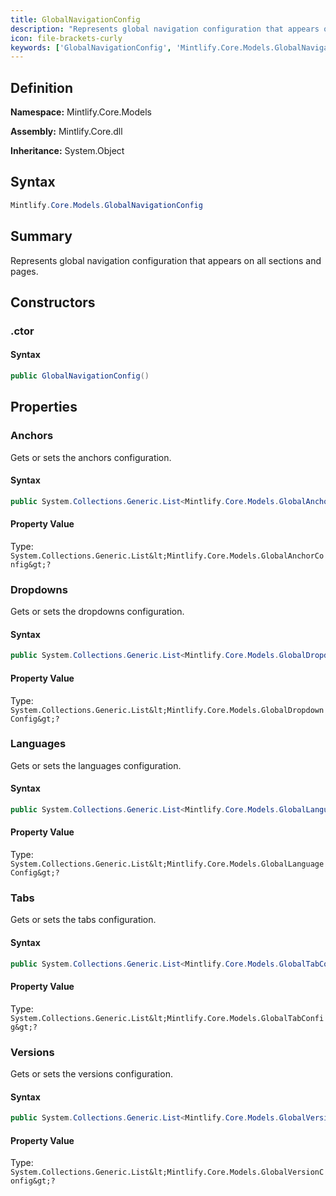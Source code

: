 ```yaml
---
title: GlobalNavigationConfig
description: "Represents global navigation configuration that appears on all sections and pages."
icon: file-brackets-curly
keywords: ['GlobalNavigationConfig', 'Mintlify.Core.Models.GlobalNavigationConfig', 'Mintlify.Core.Models', 'class', 'System.Object']
---
```


## Definition

**Namespace:** Mintlify.Core.Models

**Assembly:** Mintlify.Core.dll

**Inheritance:** System.Object

## Syntax

```csharp
Mintlify.Core.Models.GlobalNavigationConfig
```

## Summary

Represents global navigation configuration that appears on all sections and pages.

## Constructors

### .ctor

#### Syntax

```csharp
public GlobalNavigationConfig()
```

## Properties

### Anchors

Gets or sets the anchors configuration.

#### Syntax

```csharp
public System.Collections.Generic.List<Mintlify.Core.Models.GlobalAnchorConfig> Anchors { get; set; }
```

#### Property Value

Type: `System.Collections.Generic.List&lt;Mintlify.Core.Models.GlobalAnchorConfig&gt;?`

### Dropdowns

Gets or sets the dropdowns configuration.

#### Syntax

```csharp
public System.Collections.Generic.List<Mintlify.Core.Models.GlobalDropdownConfig> Dropdowns { get; set; }
```

#### Property Value

Type: `System.Collections.Generic.List&lt;Mintlify.Core.Models.GlobalDropdownConfig&gt;?`

### Languages

Gets or sets the languages configuration.

#### Syntax

```csharp
public System.Collections.Generic.List<Mintlify.Core.Models.GlobalLanguageConfig> Languages { get; set; }
```

#### Property Value

Type: `System.Collections.Generic.List&lt;Mintlify.Core.Models.GlobalLanguageConfig&gt;?`

### Tabs

Gets or sets the tabs configuration.

#### Syntax

```csharp
public System.Collections.Generic.List<Mintlify.Core.Models.GlobalTabConfig> Tabs { get; set; }
```

#### Property Value

Type: `System.Collections.Generic.List&lt;Mintlify.Core.Models.GlobalTabConfig&gt;?`

### Versions

Gets or sets the versions configuration.

#### Syntax

```csharp
public System.Collections.Generic.List<Mintlify.Core.Models.GlobalVersionConfig> Versions { get; set; }
```

#### Property Value

Type: `System.Collections.Generic.List&lt;Mintlify.Core.Models.GlobalVersionConfig&gt;?`

